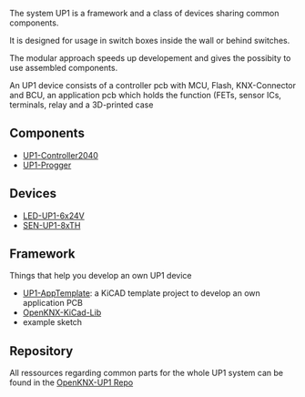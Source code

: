The system UP1 is a framework and a class of devices sharing common components.

It is designed for usage in switch boxes inside the wall or behind switches.

The modular approach speeds up developement and gives the possibity to use assembled components.

An UP1 device consists of a controller pcb with MCU, Flash, KNX-Connector and BCU, an application pcb which holds the function (FETs, sensor ICs, terminals, relay and a 3D-printed case

== Components ==

* [[UP1-Controller2040]]
* [[UP1-Progger]]

== Devices ==

* [[LED-UP1-6x24V]]
* [[SEN-UP1-8xTH]]

== Framework ==

Things that help you develop an own UP1 device

* [[UP1-AppTemplate]]: a KiCAD template project to develop an own application PCB
* [[OpenKNX-KiCad-Lib]]
* example sketch

== Repository ==

All ressources regarding common parts for the whole UP1 system can be found in the [https://github.com/OpenKNX/OpenKNX-UP1 OpenKNX-UP1 Repo]